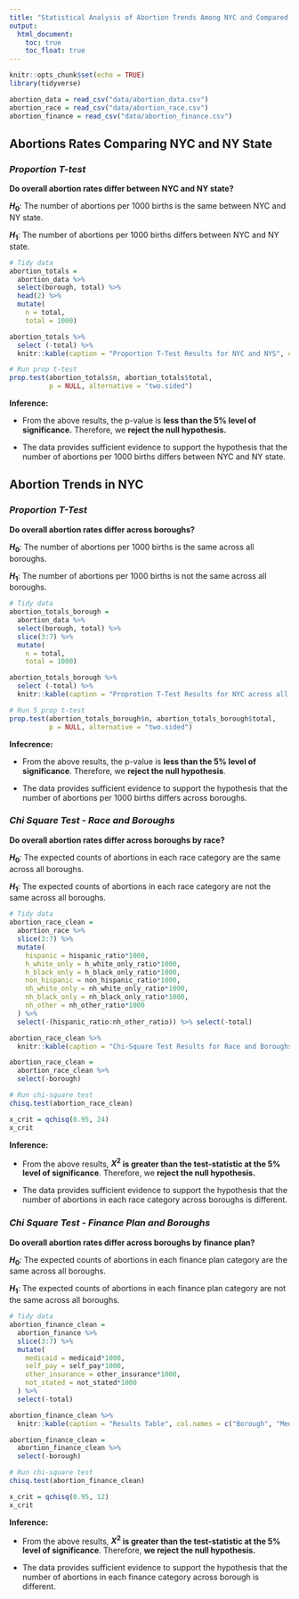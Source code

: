 ```yaml
---
title: "Statistical Analysis of Abortion Trends Among NYC and Compared to NY State"
output: 
  html_document:
    toc: true
    toc_float: true
---
```


```r
knitr::opts_chunk$set(echo = TRUE)
library(tidyverse)
```

```r
abortion_data = read_csv("data/abortion_data.csv")
abortion_race = read_csv("data/abortion_race.csv")
abortion_finance = read_csv("data/abortion_finance.csv")
```

## Abortions Rates Comparing NYC and NY State

### *Proportion T-test*

**Do overall abortion rates differ between NYC and NY state?**

**$H_0$**: The number of abortions per 1000 births is the same between NYC and NY state.

**$H_1$**: The number of abortions per 1000 births differs between NYC and NY state.

```r
# Tidy data
abortion_totals =
  abortion_data %>%
  select(borough, total) %>%
  head(2) %>%
  mutate(
    n = total,
    total = 1000)

abortion_totals %>% 
  select (-total) %>%
  knitr::kable(caption = "Proportion T-Test Results for NYC and NYS", col.names = c("Region", "Abortions per 1000 births"), align = c('l', 'c'), format = "simple")
```

```r
# Run prop t-test
prop.test(abortion_totals$n, abortion_totals$total,
          p = NULL, alternative = "two.sided")
```

**Inference:**

- From the above results, the p-value is **less than the 5% level of significance.** Therefore, we **reject the null hypothesis.** 

- The data provides sufficient evidence to support the hypothesis that the number of abortions per 1000 births differs between NYC and NY state.

## Abortion Trends in NYC

### *Proportion T-Test*

**Do overall abortion rates differ across boroughs?**

**$H_0$**: The number of abortions per 1000 births is the same across all boroughs.

**$H_1$**: The number of abortions per 1000 births is not the same across all boroughs.

```r
# Tidy data
abortion_totals_borough =
  abortion_data %>%
  select(borough, total) %>%
  slice(3:7) %>%
  mutate(
    n = total,
    total = 1000)

abortion_totals_borough %>%
  select (-total) %>%
  knitr::kable(caption = "Proprotion T-Test Results for NYC across all Boroughs", col.names = c("Borough", "Abortions per 1000 births"), align = c('l', 'c'), format = "simple")
```

```r
# Run 5 prop t-test
prop.test(abortion_totals_borough$n, abortion_totals_borough$total,
          p = NULL, alternative = "two.sided")
```

**Infecrence:**

- From the above results, the p-value is **less than the 5% level of significance**. Therefore, we **reject the null hypothesis**. 

- The data provides sufficient evidence to support the hypothesis that the number of abortions per 1000 births differs across boroughs.

### *Chi Square Test - Race and Boroughs*

**Do overall abortion rates differ across boroughs by race?**

**$H_0$**: The expected counts of abortions in each race category are the same across all boroughs.

**$H_1$**: The expected counts of abortions in each race category are not the same across all boroughs.

```r
# Tidy data
abortion_race_clean = 
  abortion_race %>%
  slice(3:7) %>%
  mutate(
    hispanic = hispanic_ratio*1000,
    h_white_only = h_white_only_ratio*1000,
    h_black_only = h_black_only_ratio*1000,
    non_hispanic = non_hispanic_ratio*1000,
    nh_white_only = nh_white_only_ratio*1000,
    nh_black_only = nh_black_only_ratio*1000,
    nh_other = nh_other_ratio*1000
  ) %>%
  select(-(hispanic_ratio:nh_other_ratio)) %>% select(-total)

abortion_race_clean %>% 
  knitr::kable(caption = "Chi-Square Test Results for Race and Boroughs", col.names = c("Borough", "Hispanic", "Hispanic White", "Hispanic Black", "Non-Hispanic", "Non-Hispanic White", "Non-Hispanic Black", "Non-Hispanic Other"), align = c('l', 'c', 'c', 'c', 'c','c','c','c'), format = "simple")
```

```r
abortion_race_clean =
  abortion_race_clean %>%
  select(-borough)

# Run chi-square test
chisq.test(abortion_race_clean)
```

```r
x_crit = qchisq(0.95, 24)
x_crit
```

**Inference:** 

- From the above results, **$X^2$ is greater than the test-statistic at the 5% level of significance**. Therefore, we **reject the null hypothesis.** 

- The data provides sufficient evidence to support the hypothesis that the number of abortions in each race category across boroughs is different. 

### *Chi Square Test - Finance Plan and Boroughs*

**Do overall abortion rates differ across boroughs by finance plan?**

**$H_0$**: The expected counts of abortions in each finance plan category are the same across all boroughs.

**$H_1$**: The expected counts of abortions in each finance plan category are not the same across all boroughs.

```r
# Tidy data
abortion_finance_clean = 
  abortion_finance %>%
  slice(3:7) %>%
  mutate(
    medicaid = medicaid*1000,
    self_pay = self_pay*1000,
    other_insurance = other_insurance*1000,
    not_stated = not_stated*1000
  ) %>%
  select(-total)

abortion_finance_clean %>% 
  knitr::kable(caption = "Results Table", col.names = c("Borough", "Medicaid", "Self-Pay", "Other Insurance", "Not Stated"), align = c('l', 'c', 'c', 'c', 'c'), format = "simple" )
```

```r
abortion_finance_clean =
  abortion_finance_clean %>%
  select(-borough)

# Run chi-square test
chisq.test(abortion_finance_clean)
```

```r
x_crit = qchisq(0.95, 12)
x_crit
```

**Inference:**

- From the above results, **$X^2$ is greater than the test-statistic at the 5% level of significance**. Therefore, **we reject the null hypothesis.** 

- The data provides sufficient evidence to support the hypothesis that the number of abortions in each finance category across borough is different.

